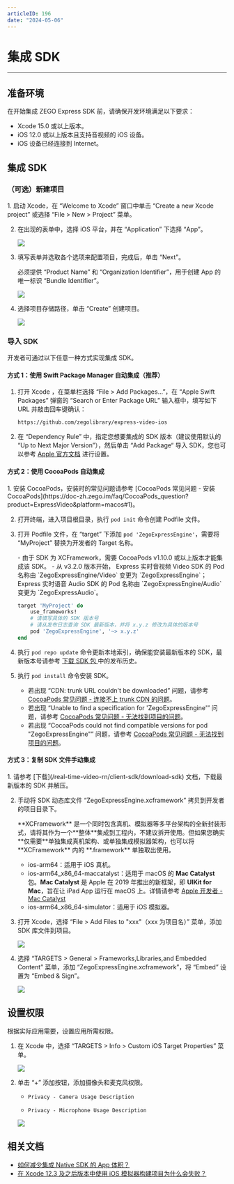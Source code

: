 ```yaml
---
articleID: 196
date: "2024-05-06"
---
```

# 集成 SDK

---

## 准备环境

在开始集成 ZEGO Express SDK 前，请确保开发环境满足以下要求：

- Xcode 15.0 或以上版本。
- iOS 12.0 或以上版本且支持音视频的 iOS 设备。
- iOS 设备已经连接到 Internet。

## 集成 SDK

### （可选）新建项目

<Accordion title="此步骤以如何创建新项目为例，如果是集成到已有项目，可忽略此步。" defaultOpen="false">
1. 启动 Xcode，在 “Welcome to Xcode” 窗口中单击 “Create a new Xcode project” 或选择 “File > New > Project” 菜单。

2. 在出现的表单中，选择 iOS 平台，并在 “Application” 下选择 “App”。

    <Frame width="512" height="auto" caption=""><img src="https://storage.zego.im/sdk-doc/Pics/QuickStart/NewProject_1.png" /></Frame>

3. 填写表单并选取各个选项来配置项目，完成后，单击 “Next”。

    必须提供 “Product Name” 和 “Organization Identifier”，用于创建 App 的唯一标识 “Bundle Identifier”。

    <Frame width="512" height="auto" caption=""><img src="https://storage.zego.im/sdk-doc/Pics/QuickStart/NewProject_2.png" /></Frame>

4. 选择项目存储路径，单击 “Create” 创建项目。

    <Frame width="512" height="auto" caption=""><img src="https://storage.zego.im/sdk-doc/Pics/QuickStart/NewProject_3.png" /></Frame>
</Accordion>

### 导入 SDK

开发者可通过以下任意一种方式实现集成 SDK。

#### 方式 1：使用 Swift Package Manager 自动集成（推荐）

1. 打开 Xcode ，在菜单栏选择 “File > Add Packages...”，在 “Apple Swift Packages” 弹窗的 “Search or Enter Package URL” 输入框中，填写如下 URL 并敲击回车键确认：

    ```markdown
    https://github.com/zegolibrary/express-video-ios
    ```

2. 在 “Dependency Rule” 中，指定您想要集成的 SDK 版本（建议使用默认的 “Up to Next Major Version”），然后单击 “Add Package“ 导入 SDK，您也可以参考 [Apple 官方文档](https://developer.apple.com/documentation/xcode/adding-package-dependencies-to-your-app) 进行设置。

#### 方式 2：使用 CocoaPods 自动集成

<Accordion title="使用 CocoaPods 自动集成" defaultOpen="false">
1. 安装 CocoaPods，安装时的常见问题请参考 [CocoaPods 常见问题 - 安装 CocoaPods](https://doc-zh.zego.im/faq/CocoaPods_question?product=ExpressVideo&platform=macos#1)。

2. 打开终端，进入项目根目录，执行 `pod init` 命令创建 Podfile 文件。

3. 打开 Podfile 文件，在 “target” 下添加 `pod 'ZegoExpressEngine'`，需要将 “MyProject” 替换为开发者的 Target 名称。

    <Warning title="注意">
    - 由于 SDK 为 XCFramework，需要 CocoaPods v1.10.0 或以上版本才能集成该 SDK。
    - 从 v3.2.0 版本开始， Express 实时音视频 Video SDK 的 Pod 名称由 `ZegoExpressEngine/Video` 变更为 `ZegoExpressEngine`；Express 实时语音 Audio SDK 的 Pod 名称由 `ZegoExpressEngine/Audio` 变更为 `ZegoExpressAudio`。
    </Warning>

    ```ruby
    target 'MyProject' do
        use_frameworks!
        # 请填写具体的 SDK 版本号
        # 请从发布日志查询 SDK 最新版本，并将 x.y.z 修改为具体的版本号
        pod 'ZegoExpressEngine', '~> x.y.z'
    end
    ```

4. 执行 `pod repo update` 命令更新本地索引，确保能安装最新版本的 SDK，最新版本号请参考 [下载 SDK 包 ](/real-time-video-rn/client-sdk/download-sdk) 中的发布历史。

5. 执行 `pod install` 命令安装 SDK。

    <Note title="说明">


    - 若出现 “CDN: trunk URL couldn't be downloaded” 问题，请参考 [CocoaPods 常见问题 - 连接不上 trunk CDN 的问题](https://doc-zh.zego.im/faq/CocoaPods_question?product=ExpressVideo&platform=macos#2)。
    - 若出现 “Unable to find a specification for 'ZegoExpressEngine'” 问题，请参考 [CocoaPods 常见问题 - 无法找到项目的问题](https://doc-zh.zego.im/faq/CocoaPods_question?product=ExpressVideo&platform=macos#3)。
    - 若出现 “CocoaPods could not find compatible versions for pod "ZegoExpressEngine"” 问题，请参考 [CocoaPods 常见问题 - 无法找到项目的问题](https://doc-zh.zego.im/faq/CocoaPods_question?product=ExpressVideo&platform=macos#3)。
    </Note>
</Accordion>

#### 方式 3：复制 SDK 文件手动集成

<Accordion title="复制 SDK 文件手动集成" defaultOpen="false">
1. 请参考 [下载](/real-time-video-rn/client-sdk/download-sdk) 文档，下载最新版本的 SDK 并解压。

2. 手动将 SDK 动态库文件 “ZegoExpressEngine.xcframework” 拷贝到开发者的项目目录下。


    <Accordion title="XCFramework 文件说明" defaultOpen="false">
    **XCFramework** 是一个同时包含真机、模拟器等多平台架构的全新封装形式，请将其作为一个**整体**集成到工程内，不建议拆开使用。但如果您确实**仅需要**单独集成真机架构、或单独集成模拟器架构，也可以将 **XCFramework** 内的 **.framework** 单独取出使用。

    - ios-arm64：适用于 iOS 真机。
    - ios-arm64_x86_64-maccatalyst：适用于 macOS 的 **Mac Catalyst** 包。**Mac Catalyst** 是 Apple 在 2019 年推出的新框架，即 **UIKit for Mac**，旨在让 iPad App 运行在 macOS 上。详情请参考 [Apple 开发者 - Mac Catalyst](https://developer.apple.com/mac-catalyst)
    - ios-arm64_x86_64-simulator：适用于 iOS 模拟器。
    </Accordion>

3. 打开 Xcode，选择 “File > Add Files to "xxx"（xxx 为项目名）” 菜单，添加 SDK 库文件到项目。

    <Frame width="512" height="auto" caption=""><img src="https://storage.zego.im/sdk-doc/Pics/iOS/ZegoExpressEngine/Common/add-files.png" /></Frame>

4. 选择 “TARGETS > General > Frameworks,Libraries,and Embedded Content” 菜单，添加 “ZegoExpressEngine.xcframework”，将 “Embed” 设置为 “Embed & Sign”。

    <Frame width="512" height="auto" caption=""><img src="https://storage.zego.im/sdk-doc/Pics/iOS/ZegoExpressEngine/Common/embed_sign.png" /></Frame>

 </Accordion>

## 设置权限

根据实际应用需要，设置应用所需权限。

1. 在 Xcode 中，选择 “TARGETS > Info > Custom iOS Target Properties” 菜单。

    <Frame width="512" height="auto" caption=""><img src="https://storage.zego.im/sdk-doc/Pics/iOS/ZegoExpressEngine/Common/privacy-description.png" /></Frame>

2. 单击 “+” 添加按钮，添加摄像头和麦克风权限。

    - `Privacy - Camera Usage Description`

    - `Privacy - Microphone Usage Description`

    <Frame width="512" height="auto" caption=""><img src="https://storage.zego.im/sdk-doc/Pics/iOS/ZegoExpressEngine/Common/privacy-description-done.png" /></Frame>

## 相关文档

- [如何减少集成 Native SDK 的 App 体积？](https://doc-zh.zego.im/faq/express_reduce_app_size)
- [在 Xcode 12.3 及之后版本中使用 iOS 模拟器构建项目为什么会失败？](https://doc-zh.zego.im/faq/ios_simulator_problem)
